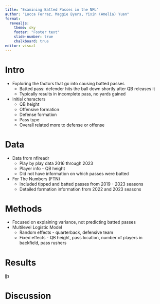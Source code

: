 ---
title: "Examining Batted Passes in the NFL"
author: "Lucca Ferraz, Maggie Byers, Yixin (Amelia) Yuan"
format: 
  revealjs: 
    theme: sky
    footer: "Footer text"
    slide-number: true
    chalkboard: true
editor: visual
---

# Intro

-   Exploring the factors that go into causing batted passes
    -   Batted pass: defender hits the ball down shortly after QB releases it
    -   Typically results in incomplete pass, no yards gained
-   Initial characters
    -   QB height
    -   Offensive formation
    -   Defense formation
    -   Pass type
    -   Overall related more to defense or offense

# Data

-   Data from nflreadr
    -   Play by play data 2016 through 2023
    -   Player info - QB height
    -   Did not have information on which passes were batted
-   For The Numbers (FTN)
    -   Included tipped and batted passes from 2019 - 2023 seasons
    -   Detailed formation information from 2022 and 2023 seasons

# Methods

-   Focused on explaining variance, not predicting batted passes
-   Multilevel Logistic Model
    -   Random effects - quarterback, defensive team
    -   Fixed effects - QB height, pass location, number of players in backfield, pass rushers

# Results
jjs

# Discussion
